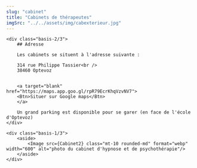 ```yaml
---
slug: "cabinet"
title: "Cabinets de thérapeutes"
imgSrc: "../../assets/img/cabexterieur.jpg"
---
```



<div class="md:flex">

    <div class="basis-2/3">
        ## Adresse

        Les cabinets se situent à l'adresse suivante :

        314 rue Philippe Tassier<br />
        38460 Optevoz


        <a target="blank" href="https://maps.app.goo.gl/rpR79EcrKhqVzvNV7">
        <Btn>Situer sur Google maps</Btn>
        </a>

        Un grand parking est disponible pour se garer (en face de l'école d'Optevoz)
    </div>

    <div class="basis-1/3">
        <aside>
            <Image src={Cabinet2} class="mt-10 rounded-md" format="webp" width="600" alt="photo du cabinet d'hypnose et de psychothérapie"/>
        </aside>
    </div>

</div>
